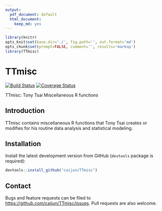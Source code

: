 ```yaml
---
output:
  pdf_document: default
  html_document:
    keep_md: yes
---
```


```r
library(knitr)
opts_knit$set(base.dir='./', fig.path='', out.format='md')
opts_chunk$set(prompt=FALSE, comment='', results='markup')
library(TTmisc)
```

# TTmisc

[![Build Status](https://travis-ci.org/caijun/TTmisc.png?branch=master)](https://travis-ci.org/caijun/TTmisc) [![Coverage Status](https://coveralls.io/repos/caijun/TTmisc/badge.svg)](https://coveralls.io/r/caijun/TTmisc)

TTmisc: Tony Tsai Miscellaneous R functions

## Introduction

TTmisc contains miscellaneous R functions that Tony Tsai creates or modifies for his routine data analysis and statistical modeling.

## Installation

Install the latest development version from GitHub (`devtools` package is required):

```r
devtools::install_github("caijun/TTmisc")
```

## Contact

Bugs and feature requests can be filed to
<https://github.com/caijun/TTmisc/issues>. Pull requests are also welcome.
